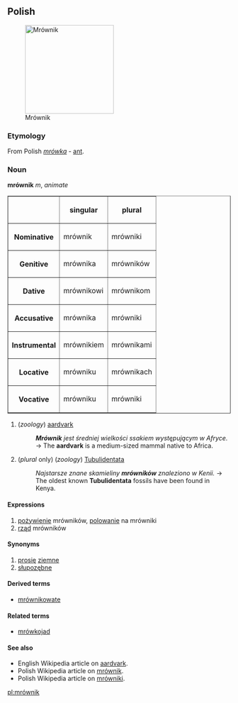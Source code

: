 ==Polish==
[[Image:Erdferkel-drawing.jpg|thumb|right|200px|Mrównik]] 

===Etymology===
From Polish ''[[mrówka]]'' - [[ant]].

===Noun===
'''mrównik''' ''m'', ''animate''

<table border=1>
<tr><th><th>singular<th>plural</tr>
<tr><th>Nominative<td>mrównik<td>mrówniki</tr>
<tr><th>Genitive<td>mrównika<td>mrówników</tr>
<tr><th>Dative<td>mrównikowi<td>mrównikom</tr>
<tr><th>Accusative<td>mrównika<td>mrówniki</tr>
<tr><th>Instrumental<td>mrównikiem<td>mrównikami</tr>
<tr><th>Locative<td>mrówniku<td>mrównikach</tr>
<tr><th>Vocative<td>mrówniku<td>mrówniki</tr>
</table>

#(''zoology'') [[aardvark]]
#:'''''Mrównik''' jest średniej wielkości ssakiem występującym w Afryce.'' → The '''aardvark''' is a medium-sized mammal native to Africa.
#(''plural'' only) (''zoology'') [[Tubulidentata]]
#:''Najstarsze znane skamieliny '''mrówników''' znaleziono w Kenii.'' → The oldest known '''Tubulidentata''' fossils have been found in Kenya.

====Expressions====
#[[pożywienie]] mrówników, [[polowanie]] na mrówniki
#[[rząd]] mrówników

====Synonyms====
#[[prosię]] [[ziemne]]
#[[słupozębne]]

====Derived terms====
*[[mrównikowate]]

====Related terms====
*[[mrówkojad]]

====See also====
*English Wikipedia article on [[w:aardvark|aardvark]].
*Polish Wikipedia article on [[:w:pl:mrównik|mrównik]].
*Polish Wikipedia article on [[:w:pl:mrówniki|mrówniki]].

[[pl:mrównik]]